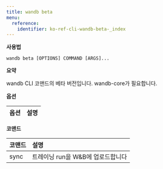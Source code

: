 ---
title: wandb beta
menu:
  reference:
    identifier: ko-ref-cli-wandb-beta-_index
---

**사용법**

`wandb beta [OPTIONS] COMMAND [ARGS]...`

**요약**

wandb CLI 코맨드의 베타 버전입니다. wandb-core가 필요합니다.

**옵션**

| **옵션** | **설명** |
| :--- | :--- |

**코맨드**

| **코맨드** | **설명** |
| :--- | :--- |
| sync | 트레이닝 run을 W&B에 업로드합니다 |
